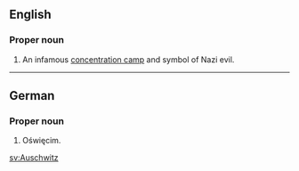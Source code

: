 ==English==

===Proper noun===
{{en-proper noun}}

# An infamous [[concentration camp]] and symbol of Nazi evil.

----

==German==

===Proper noun===
{{infl|de|proper noun}}

# Oświęcim.

{{wikipedia}}

[[sv:Auschwitz]]